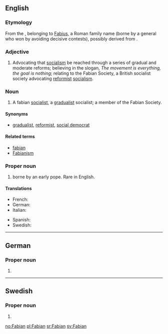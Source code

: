 {{also|fabian|Fabián}}
==English==

===Etymology===
From the {{etyl|la}} {{term|Fabianu|lang=la}}, belonging to [[Fabius]], a Roman family name (borne by a general who won by avoiding decisive contests), possibly derived from {{term|faba||bean|lang=la}}.

===Adjective===
{{en-adj}}

# Advocating that [[socialism]] be reached through a series of gradual and moderate reforms; believing in the slogan, ''The movement is everything, the goal is nothing''; relating to the Fabian Society, a British socialist society advocating [[reformist]] [[socialism]].

===Noun===
{{en-noun}}

# A fabian [[socialist]], a [[gradualist]] socialist; a member of the Fabian Society.

====Synonyms====
* {{sense|gradualist socialist}} [[gradualist]], [[reformist]], [[social democrat]]

====Related terms====
* [[fabian]]
* [[Fabianism]]

===Proper noun===
{{en-proper noun}}

# {{given name|male}} borne by an early pope. Rare in English.

====Translations====
{{trans-top|male given name}}
* French: {{t|fr|Fabien}}
* German: {{t|de|Fabian}}
* Italian: {{t|it|Fabiano}}
{{trans-mid}}
* Spanish: {{t|es|Fabián}}
* Swedish: {{t+|sv|Fabian}}
{{trans-bottom}}

----

==German==

===Proper noun===
{{infl|de|proper noun}}

# {{given name|male|lang=de}}

----

==Swedish==

===Proper noun===
{{infl|sv|proper noun}}

# {{given name|male|lang=sv}}

[[no:Fabian]]
[[pl:Fabian]]
[[sr:Fabian]]
[[sv:Fabian]]
